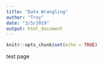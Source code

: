 ```yaml
---
title: "Data Wrangling"
author: "Troy"
date: "3/5/2019"
output: html_document
---
```


```r
knitr::opts_chunk$set(echo = TRUE)
```

test page